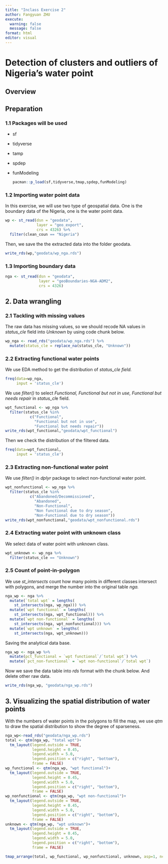 ```yaml
---
title: "Inclass Exercise 2"
author: Fangyuan ZHU
execute: 
  warning: false
  message: false
format: html
editor: visual
---
```


# Detection of clusters and outliers of Nigeria's water point

## Overview

## Preparation

### 1.1 Packages will be used

-   sf

-   tidyverse

-   tamp

-   spdep

-   funModeling

    ```r
    pacman::p_load(sf,tidyverse,tmap,spdep,funModeling)
    ```

### 1.2 Importing water point data

In this exercise, we will use two type of geospatial data. One is the boundary data of the Nigeria, one is the water point data.

```r
wp <- st_read(dsn = "geodata",
              layer = "geo_export",
              crs = 4326) %>%
  filter(clean_coun == "Nigeria")
```

Then, we save the the extracted data into the folder geodata.

```r
write_rds(wp,"geodata/wp_nga.rds")
```

### 1.3 Importing boundary data

```r
nga <- st_read(dsn = "geodata",
               layer = "geoBoundaries-NGA-ADM2",
               crs = 4326)
```

## 2. Data wrangling

### 2.1 Tackling with missing values

The raw data has missing values, so we should recode NA values in *status_cle* field into *Unknown* by using code chunk below.

```r
wp_nga <- read_rds("geodata/wp_nga.rds") %>%
  mutate(status_cle = replace_na(status_cle, "Unknown"))
```

### 2.2 Extracting functional water points

We use EDA method to get the distribution of *status_cle field.*

```r
freq(data=wp_nga, 
     input = 'status_cle')
```

We use *filter()* to select *Functional, Functional but not in use, Functional but needs repair* in *status_cl*e field.

```r
wpt_functional <- wp_nga %>%
  filter(status_cle %in%
           c("Functional", 
             "Functional but not in use",
             "Functional but needs repair"))
write_rds(wpt_functional,"geodata/wpt_functional")
```

Then we check the distribution of the filtered data.

```r
freq(data=wpt_functional, 
     input = 'status_cle')
```

### 2.3 Extracting non-functional water point

We use *filter()* in *dplyr* package to select non-functional water point.

```r
wpt_nonfunctional <- wp_nga %>%
  filter(status_cle %in%
           c("Abandoned/Decommissioned", 
             "Abandoned",
             "Non-Functional",
             "Non functional due to dry season",
             "Non-Functional due to dry season"))
write_rds(wpt_nonfunctional,"geodata/wpt_nonfunctional.rds")
```

### 2.4 Extracting water point with unknown class

We select data of water point with unknown class.

```r
wpt_unknown <- wp_nga %>%
  filter(status_cle == "Unknown")
```

### 2.5 Count of point-in-polygon

We use *st_intersects* count how many points in different classes intersect with polygons, and merge the number into the original table *nga.*

```r
nga_wp <- nga %>% 
  mutate(`total wpt` = lengths(
    st_intersects(nga, wp_nga))) %>%
  mutate(`wpt functional` = lengths(
    st_intersects(nga, wpt_functional))) %>%
  mutate(`wpt non-functional` = lengths(
    st_intersects(nga, wpt_nonfunctional))) %>%
  mutate(`wpt unknown` = lengths(
    st_intersects(nga, wpt_unknown)))
```

Saving the analytical data base.

```r
nga_wp <- nga_wp %>%
  mutate(pct_functional = `wpt functional`/`total wpt`) %>%
  mutate(`pct_non-functional` = `wpt non-functional`/`total wpt`)
```

Now we save the data table into *rds* format with the chunk below. And delete other raw data.

```r
write_rds(nga_wp, "geodata/nga_wp.rds")
```

## 3. Visualizing the spatial distribution of water points

With the numbers of water points in the polygons to fill the map, we use *qtm* to draw the spatial distribution to show the degree of sparseness.

```r
nga_wp<-read_rds("geodata/nga_wp.rds")
total <- qtm(nga_wp, "total wpt")+
  tm_layout(legend.outside = TRUE,
            legend.height = 0.45, 
            legend.width = 5.0,
            legend.position = c("right", "bottom"),
            frame = FALSE)
wp_functional <- qtm(nga_wp, "wpt functional")+
  tm_layout(legend.outside = TRUE,
            legend.height = 0.45, 
            legend.width = 5.0,
            legend.position = c("right", "bottom"),
            frame = FALSE)
wp_nonfunctional <- qtm(nga_wp, "wpt non-functional")+
  tm_layout(legend.outside = TRUE,
            legend.height = 0.45, 
            legend.width = 5.0,
            legend.position = c("right", "bottom"),
            frame = FALSE)
unknown <- qtm(nga_wp, "wpt unknown")+
  tm_layout(legend.outside = TRUE,
            legend.height = 0.45, 
            legend.width = 5.0,
            legend.position = c("right", "bottom"),
            frame = FALSE)

tmap_arrange(total, wp_functional, wp_nonfunctional, unknown, asp=1, ncol=2)


```
